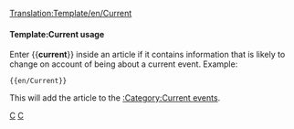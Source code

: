 <noinclude>[[Translation:Template/en/Current]]</noinclude>{{en/Ambox| type  = notice
| image = Current event.png | alt = Current event
| text  = This article concerns a current event. Some of its content may therefore be outdated.  The article should be given a higher than usual amount of attention while the event remains current.
}}<includeonly>{{{1|[[Category:en/Current events]]}}}</includeonly><noinclude>

====Template:Current usage====
Enter <nowiki>{{</nowiki>'''current'''<nowiki>}}</nowiki> inside an article if it contains information that is likely to change on account of being about a current event. Example:
<pre>{{en/Current}}</pre>
This will add the article to the [[Category/en/Current events|:Category:Current events]].

[[Category:en/Templates|C]][[Category:en/Message boxes|C]]
</noinclude>